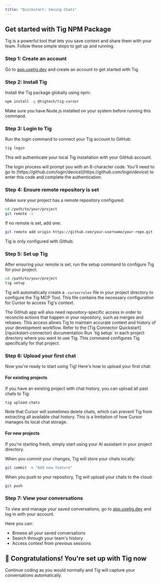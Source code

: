 ```yaml
---
title: "Quickstart: Saving Chats"
---
```


## Get started with Tig NPM Package

Tig is a powerful tool that lets you save context and share them with your team. Follow these simple steps to get up and running.

### Step 1: Create an account

Go to [app.usetig.dev](https://app.usetig.dev) and create an account to get started with Tig.

### Step 2: Install Tig

Install the Tig package globally using npm:

```bash
npm install -g @tigtech/tig-cursor
```

<Note>
Make sure you have Node.js installed on your system before running this command.
</Note>

### Step 3: Login to Tig

Run the login command to connect your Tig account to GitHub:

```bash
tig login
```

This will authenticate your local Tig installation with your GitHub account.

<Note>
The login process will prompt you with an 8-character code. You'll need to go to [https://github.com/login/device](https://github.com/login/device) to enter this code and complete the authentication.
</Note>

### Step 4: Ensure remote repository is set

Make sure your project has a remote repository configured:

```bash
cd /path/to/your/project
git remote -v
```

If no remote is set, add one:

```bash
git remote add origin https://github.com/your-username/your-repo.git
```

<Warning>
Tig is only configured with Github. 
</Warning>

### Step 5: Set up Tig

After ensuring your remote is set, run the setup command to configure Tig for your project:

```bash
cd /path/to/your/project
tig setup
```

Tig will automatically create a `.cursorrules` file in your project directory to configure the Tig MCP Tool. This file contains the necessary configuration for Cursor to access Tig's context.

<Note>
The GitHub app will also need repository-specific access in order to reconcile actions that happen in your repository, such as merges and rebases. This access allows Tig to maintain accurate context and history of your development workflow. Refer to the [Tig Connector Quickstart](/quickstart-connector) documentation
</Note>

<Warning>
Run `tig setup` in each project directory where you want to use Tig. This command configures Tig specifically for that project.
</Warning>

### Step 6: Upload your first chat

Now you're ready to start using Tig! Here's how to upload your first chat:

#### For existing projects

If you have an existing project with chat history, you can upload all past chats to Tig:

```bash
tig upload-chats
```

<Note>
Note that Cursor will sometimes delete chats, which can prevent Tig from extracting all available chat history. This is a limitation of how Cursor manages its local chat storage.
</Note>

#### For new projects

If you're starting fresh, simply start using your AI assistant in your project directory. 

When you commit your changes, Tig will store your chats locally:

```bash
git commit -m "Add new feature"
```

When you push to your repository, Tig will upload your chats to the cloud:

```bash
git push
```

### Step 7: View your conversations

To view and manage your saved conversations, go to [app.usetig.dev](https://app.usetig.dev) and log in with your account.

Here you can:
- Browse all your saved conversations
- Search through your team's history
- Access context from previous sessions

## 🎉 Congratulations! You're set up with Tig now

Continue coding as you would normally and Tig will capture your conversations automatically.

